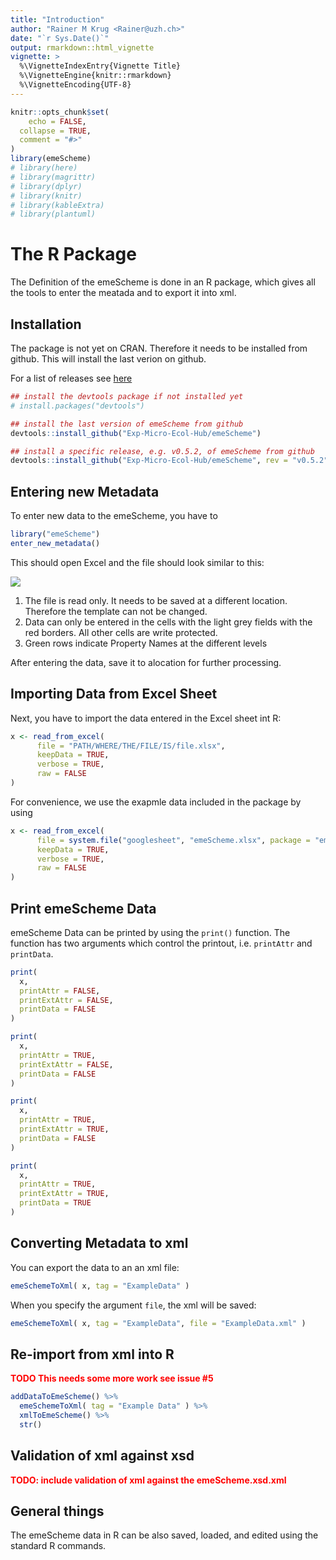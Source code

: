 ```yaml
---
title: "Introduction"
author: "Rainer M Krug <Rainer@uzh.ch>"
date: "`r Sys.Date()`"
output: rmarkdown::html_vignette
vignette: >
  %\VignetteIndexEntry{Vignette Title}
  %\VignetteEngine{knitr::rmarkdown}
  %\VignetteEncoding{UTF-8}
---
```


```r
knitr::opts_chunk$set(
	echo = FALSE,
  collapse = TRUE,
  comment = "#>"
)
library(emeScheme)
# library(here)
# library(magrittr)
# library(dplyr)
# library(knitr)
# library(kableExtra)
# library(plantuml)
```

# The R Package

The Definition of the emeScheme is done in an R package, which gives all the tools to enter the meatada and to export it into xml.

## Installation

The package is not yet on CRAN. Therefore it needs to be installed from github. This will install the last verion on github. 

For a list of releases see [here](https://github.com/Exp-Micro-Ecol-Hub/emeScheme/releases)

```r
## install the devtools package if not installed yet
# install.packages("devtools")

## install the last version of emeScheme from github
devtools::install_github("Exp-Micro-Ecol-Hub/emeScheme")

## install a specific release, e.g. v0.5.2, of emeScheme from github
devtools::install_github("Exp-Micro-Ecol-Hub/emeScheme", rev = "v0.5.2")
```


## Entering new Metadata

To enter new data to the emeScheme, you have to

```r
library("emeScheme")
enter_new_metadata()
```

This should open Excel and the file should look similar to this:

![](./figs/enter_new_data.png)

1) The file is read only. It needs to be saved at a different location. Therefore the template can not be changed.
2) Data can only be entered in the cells with the light grey fields with the red borders. All other cells are write protected.
3) Green rows indicate Property Names at the different levels

After entering the data, save it to alocation for further processing.

## Importing Data from Excel Sheet

Next, you have to import the data entered in the Excel sheet int R:

```r
x <- read_from_excel(
      file = "PATH/WHERE/THE/FILE/IS/file.xlsx",
      keepData = TRUE,
      verbose = TRUE,
      raw = FALSE 
)
```

For convenience, we use the exapmle data included in the package by using

```r
x <- read_from_excel(
      file = system.file("googlesheet", "emeScheme.xlsx", package = "emeScheme"),
      keepData = TRUE,
      verbose = TRUE,
      raw = FALSE 
)
```

## Print emeScheme Data

emeScheme Data can be printed by using the `print()` function. The function has two arguments which control the printout, i.e. `printAttr` and `printData`.

```r
print(
  x,
  printAttr = FALSE,
  printExtAttr = FALSE,
  printData = FALSE
)
```

```r
print(
  x,
  printAttr = TRUE,
  printExtAttr = FALSE,
  printData = FALSE
)
```

```r
print(
  x,
  printAttr = TRUE,
  printExtAttr = TRUE,
  printData = FALSE
)
```

```r
print(
  x,
  printAttr = TRUE,
  printExtAttr = TRUE,
  printData = TRUE
)
```
## Converting Metadata to xml

You can export the data to an an xml file:

```r
emeSchemeToXml( x, tag = "ExampleData" )
```

When you specify the argument `file`, the xml will be saved:

```r
emeSchemeToXml( x, tag = "ExampleData", file = "ExampleData.xml" )
```


## Re-import from xml into R

**<span style="color:red">TODO This needs some more work see issue #5 </span>** 

```r
addDataToEmeScheme() %>%
  emeSchemeToXml( tag = "Example Data" ) %>%
  xmlToEmeScheme() %>%
  str()
```

## Validation of xml against xsd

**<span style="color:red">TODO: include validation of xml against the emeScheme.xsd.xml</span>**

## General things

The emeScheme data in R can be also saved, loaded, and edited using the standard R commands.


